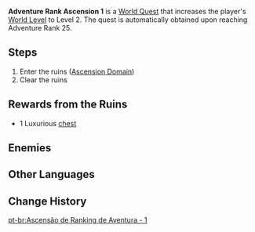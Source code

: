 {{Quest Infobox
|id            = 25001
|type          = World
|region        = Ascension
|summary       = Complete the Ascension Domain to increase the World Level to 2.
|requirement   = Reach [[Adventure Rank]] 25
|startLocation = [[Starsnatch Cliff]], [[Mondstadt]]
|mora          = 10,000
|primogems     = 100
|other         = {{Card|Acquaint Fate|2}}
*Increases [[World Level]] to 2
|characters    = Traveler
}}
'''Adventure Rank Ascension 1''' is a [[World Quest]] that increases the player's [[World Level]] to Level 2. The quest is automatically obtained upon reaching Adventure Rank 25.

==Steps==
{{Quest Description|The [[Adventurers' Guild]] has posted an emergency relic commission. The performance of the adventurer that takes up the challenge will affect their ranking within the guild. Take your next step towards the stars and the abyss.}}
#Enter the ruins ([[Ascension Domain]])
#Clear the ruins

==Rewards from the Ruins==
{{Card|Hero's Wit|2}}
{{Card|Mystic Enhancement Ore|5}}
{{Card|Mondstadt Shrine of Depths Key|3}}
*1 Luxurious [[chest]]

==Enemies==
{{Domain Enemies|level=35}}
{{transclude|Ascend:_Clear_the_Ruins|Enemies}}

==Other Languages==
{{Other Languages
|en      = Adventure Rank Ascension 1
|zhs     = 冒险等阶突破・一
|zhs_rm  = Màoxiǎn Děngjiē Túpò - Yī
|zht     = 冒險等階突破・一
|zht_rm  = Màoxiǎn Děngjiē Túpò - Yī
|zh_tl   = Adventure Rank Ascension - 1
|ja      = 冒険ランク突破・一
|ja_rm   = Bouken Ranku Toppa - Ichi
|ja_tl   = Adventure Rank Breakthrough - One
|ko      = 모험 등급 돌파・첫 번째
|ko_rm   = 
|ko_tl   = 
|es      = Ascensión de Rango de Aventura - 1
|es_tl   = Adventure Rank Ascension - 1
|fr      = Élévation du Niveau d'aventure - 1
|fr_tl   = Adventure Level Ascension - 1
|ru      = Возвышение Ранга приключений I
|ru_tl   = 
|th      = เลื่อนขั้นแรงก์ผจญภัย 1
|th_rm   = Luean khan raeng phachon phai 1
|th_tl   = Adventure Rank Advancement 1
|th_note = The use of {{Lang|th=แรง|th_rm=raeng|mini=1}} is a transliteration of the English word "rank."
|vi      = {{tt|Đột Phá|突破}} Hạng Mạo Hiểm - 1
|vi_tl   = Adventure Rank Breakthrough - 1
|de      = Abenteuerstufenaufstieg 1
|de_tl   = Adventure Rank Ascension 1
|id      = Ascension Rank Adventure I
|pt      = Ascensão de Ranking de Aventura - 1
|pt_tl   = Ascension of the Ranking of Adventure - 1
}}

==Change History==
{{Change History|1.0}}
[[pt-br:Ascensão de Ranking de Aventura - 1]]
